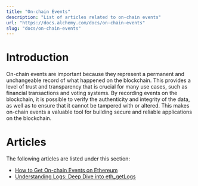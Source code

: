 ```yaml
---
title: "On-chain Events"
description: "List of articles related to on-chain events"
url: "https://docs.alchemy.com/docs/on-chain-events"
slug: "docs/on-chain-events"
---
```


# Introduction

On-chain events are important because they represent a permanent and unchangeable record of what happened on the blockchain. This provides a level of trust and transparency that is crucial for many use cases, such as financial transactions and voting systems. By recording events on the blockchain, it is possible to verify the authenticity and integrity of the data, as well as to ensure that it cannot be tampered with or altered. This makes on-chain events a valuable tool for building secure and reliable applications on the blockchain.

# Articles

The following articles are listed under this section:

* [How to Get On-chain Events on Ethereum](/docs/how-to-get-on-chain-events)
* [Understanding Logs: Deep Dive into eth\_getLogs](/docs/deep-dive-into-eth_getlogs)
